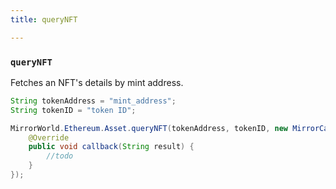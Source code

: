 ```yaml
---
title: queryNFT

---
```


### `queryNFT`

Fetches an NFT's details by mint address.

```java
String tokenAddress = "mint_address";
String tokenID = "token ID";

MirrorWorld.Ethereum.Asset.queryNFT(tokenAddress, tokenID, new MirrorCallback() {
    @Override
    public void callback(String result) {
        //todo
    }
});
```
